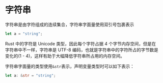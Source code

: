 # 字符串

字符串是由字符组成的连续集合，字符串字面量使用双引号包裹表示

```rs
let a = "string";
```

Rust 中的字符是 Unicode 类型，因此每个字符占据 4 个字节内存空间，但是在字符串中不一样，字符串是 UTF-8 编码，也就是字符串中的字符所占的字节数是变化的(1 - 4)，这样有助于大幅降低字符串所占用的内存空间。

字符串字面量的类型使用`&str`表示，声明变量类型时可以如下表示：

```rs
let a: &str = "string";
```

